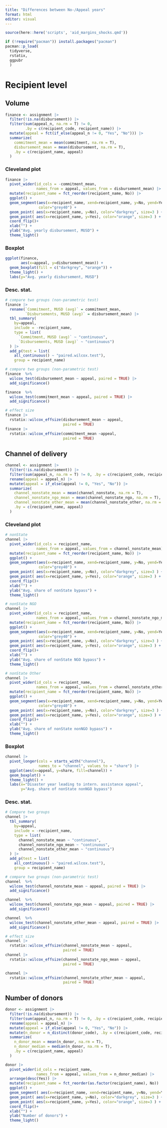 ```yaml
---
title: "Differences between No-/Appeal years"
format: html
editor: visual
---
```


```r
source(here::here('scripts', 'aid_margins_shocks.qmd'))
```

```r
if (!require("pacman")) install.packages("pacman")
pacman::p_load(
  tidyverse,
  rstatix,
  ggpubr
  )
```

# Recipient level

## Volume

```r

finance <- assignment |>
  filter(!is.na(disbursement)) |> 
  filter(sum(appeal_n, na.rm = T) != 0, 
         .by = c(recipient_code, recipient_name)) |> 
  mutate(appeal = fct(if_else(appeal_n != 0, "Yes", "No"))) |>
  summarize(
    commitment_mean = mean(commitment, na.rm = T),
    disbursement_mean = mean(disbursement, na.rm = T),
    .by = c(recipient_name, appeal)
  )
```

### Cleveland plot

```r

finance |> 
  pivot_wider(id_cols = -commitment_mean, 
              names_from = appeal, values_from = disbursement_mean) |> 
  mutate(recipient_name = fct_reorder(recipient_name, No)) |> 
  ggplot() +
  geom_segment(aes(x=recipient_name, xend=recipient_name, y=No, yend=Yes), 
               color="grey40") +
  geom_point( aes(x=recipient_name, y=No), color="darkgrey", size=3 ) +
  geom_point( aes(x=recipient_name, y=Yes), color="orange", size=3 ) +
  coord_flip()+
  xlab("") +
  ylab("Avg. yearly disbursement, MUSD") +
  theme_light()
```

### Boxplot

```r
ggplot(finance,
       aes(x=appeal, y=disbursement_mean)) +
  geom_boxplot(fill = c("darkgrey", "orange")) +
  theme_light() +
  labs(y="Avg. yearly disbursement, MUSD")
```

### Desc. stat.

```r
# compare two groups (non-parametric test)
finance |> 
  rename(`Commitment, MUSD (avg)` = commitment_mean,
         `Disbursements, MUSD (avg)` = disbursement_mean) |> 
  tbl_summary(
    by=appeal,
    include = -recipient_name,
    type = list(
      `Commitment, MUSD (avg)` ~ "continuous",
      `Disbursements, MUSD (avg)` ~ "continuous")
  ) |> 
  add_p(test = list(
    all_continuous() ~ "paired.wilcox.test"),
    group = recipient_name)

# compare two groups (non-parametric test)
finance  %>%
  wilcox_test(disbursement_mean ~ appeal, paired = TRUE) |> 
  add_significance()

finance  %>%
  wilcox_test(commitment_mean ~ appeal, paired = TRUE) |> 
  add_significance()

# effect size
finance |> 
  rstatix::wilcox_effsize(disbursement_mean ~ appeal,
                          paired = TRUE)
finance |> 
  rstatix::wilcox_effsize(commitment_mean ~appeal,
                          paired = TRUE)
```

## Channel of delivery

```r
channel <- assignment |>
  filter(!is.na(disbursement)) |> 
  filter(sum(appeal_n, na.rm = T) != 0, .by = c(recipient_code, recipient_name)) |> 
  rename(appeal = appeal_n) |> 
  mutate(appeal = if_else(appeal != 0, "Yes", "No")) |>
  summarize(
    channel_nonstate_mean = mean(channel_nonstate, na.rm = T),
    channel_nonstate_ngo_mean = mean(channel_nonstate_ngo, na.rm = T),
    channel_nonstate_other_mean = mean(channel_nonstate_other, na.rm = T),
    .by = c(recipient_name, appeal)
  )
```

### Cleveland plot

```r
# nonState
channel |> 
  pivot_wider(id_cols = recipient_name, 
              names_from = appeal, values_from = channel_nonstate_mean) |> 
  mutate(recipient_name = fct_reorder(recipient_name, No)) |> 
  ggplot() +
  geom_segment(aes(x=recipient_name, xend=recipient_name, y=No, yend=Yes), 
               color="grey40") +
  geom_point( aes(x=recipient_name, y=No), color="darkgrey", size=3 ) +
  geom_point( aes(x=recipient_name, y=Yes), color="orange", size=3 ) +
  coord_flip()+
  xlab("") +
  ylab("Avg. share of nonState bypass") +
  theme_light()

# nonState NGO
channel |> 
  pivot_wider(id_cols = recipient_name, 
              names_from = appeal, values_from = channel_nonstate_ngo_mean) |> 
  mutate(recipient_name = fct_reorder(recipient_name, No)) |> 
  ggplot() +
  geom_segment(aes(x=recipient_name, xend=recipient_name, y=No, yend=Yes), 
               color="grey40") +
  geom_point( aes(x=recipient_name, y=No), color="darkgrey", size=3 ) +
  geom_point( aes(x=recipient_name, y=Yes), color="orange", size=3 ) +
  coord_flip()+
  xlab("") +
  ylab("Avg. share of nonState NGO bypass") +
  theme_light()

# nonState Other
channel |> 
  pivot_wider(id_cols = recipient_name, 
              names_from = appeal, values_from = channel_nonstate_other_mean) |> 
  mutate(recipient_name = fct_reorder(recipient_name, No)) |> 
  ggplot() +
  geom_segment(aes(x=recipient_name, xend=recipient_name, y=No, yend=Yes), 
               color="grey40") +
  geom_point( aes(x=recipient_name, y=No), color="darkgrey", size=3 ) +
  geom_point( aes(x=recipient_name, y=Yes), color="orange", size=3 ) +
  coord_flip()+
  xlab("") +
  ylab("Avg. share of nonState nonNGO bypass") +
  theme_light()
```

### Boxplot

```r
channel |> 
  pivot_longer(cols = starts_with("channel"), 
               names_to = "channel", values_to = "share") |> 
  ggplot(aes(x=appeal, y=share, fill=channel)) +
  geom_boxplot() +
  theme_light() +
  labs(x="Disaster year leading to intern. assistance appeal", 
       y="Avg. share of nonState nonNGO bypass")
```

### Desc. stat.

```r
# Compare two groups
channel |> 
  tbl_summary(
    by=appeal,
    include = -recipient_name,
    type = list(
      channel_nonstate_mean ~ "continuous",
      channel_nonstate_ngo_mean ~ "continuous",
      channel_nonstate_other_mean ~ "continuous")
  ) |> 
  add_p(test = list(
    all_continuous() ~ "paired.wilcox.test"),
    group = recipient_name)

# compare two groups (non-parametric test)
channel  %>%
  wilcox_test(channel_nonstate_mean ~ appeal, paired = TRUE) |> 
  add_significance()

channel  %>%
  wilcox_test(channel_nonstate_ngo_mean ~ appeal, paired = TRUE) |> 
  add_significance()

channel  %>%
  wilcox_test(channel_nonstate_other_mean ~ appeal, paired = TRUE) |> 
  add_significance()

# effect size
channel |> 
  rstatix::wilcox_effsize(channel_nonstate_mean ~ appeal,
                          paired = TRUE)
channel |> 
  rstatix::wilcox_effsize(channel_nonstate_ngo_mean ~ appeal,
                          paired = TRUE)

channel |> 
  rstatix::wilcox_effsize(channel_nonstate_other_mean ~ appeal,
                          paired = TRUE)
```

## Number of donors

```r
donor <- assignment |>
  filter(!is.na(disbursement)) |> 
  filter(sum(appeal_n, na.rm = T) != 0, .by = c(recipient_code, recipient_name)) |> 
  rename(appeal = appeal_n) |> 
  mutate(appeal = if_else(appeal != 0, "Yes", "No")) |>
  mutate(n_donor = n_distinct(donor_code), .by = c(recipient_code, recipient_name, year)) |> 
  summarize(
    n_donor_mean = mean(n_donor, na.rm = T),
    n_donor_median = median(n_donor, na.rm = T),
    .by = c(recipient_name, appeal)
  )
```

```r
donor |> 
  pivot_wider(id_cols = recipient_name,
              names_from = appeal, values_from = n_donor_median) |> 
  arrange(desc(Yes)) |> 
  mutate(recipient_name = fct_reorder(as.factor(recipient_name), No)) |> 
  ggplot() +
  geom_segment( aes(x=recipient_name, xend=recipient_name, y=No, yend=Yes), color="grey") +
  geom_point( aes(x=recipient_name, y=No), color="darkgrey", size=3 ) +
  geom_point( aes(x=recipient_name, y=Yes), color="orange", size=3 ) +
  coord_flip()+
  xlab("") +
  ylab("Number of donors") +
  theme_light()
```
